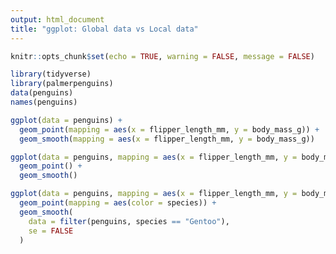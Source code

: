 ```yaml
---
output: html_document
title: "ggplot: Global data vs Local data"
---
```


```r
knitr::opts_chunk$set(echo = TRUE, warning = FALSE, message = FALSE)
```

```r
library(tidyverse)
library(palmerpenguins)
data(penguins)
names(penguins)
```

```r
ggplot(data = penguins) +
  geom_point(mapping = aes(x = flipper_length_mm, y = body_mass_g)) +
  geom_smooth(mapping = aes(x = flipper_length_mm, y = body_mass_g))
```


```r
ggplot(data = penguins, mapping = aes(x = flipper_length_mm, y = body_mass_g)) +
  geom_point() +
  geom_smooth()
```


```r
ggplot(data = penguins, mapping = aes(x = flipper_length_mm, y = body_mass_g)) +
  geom_point(mapping = aes(color = species)) +
  geom_smooth(
    data = filter(penguins, species == "Gentoo"),
    se = FALSE
  )
```